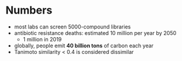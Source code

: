 # Numbers

- most labs can screen 5000-compound libraries
- antibiotic resistance deaths: estimated 10 million per year by 2050
  - 1 million in 2019
- globally, people emit **40 billion tons** of carbon each year
- Tanimoto similarity < 0.4 is considered dissimilar
